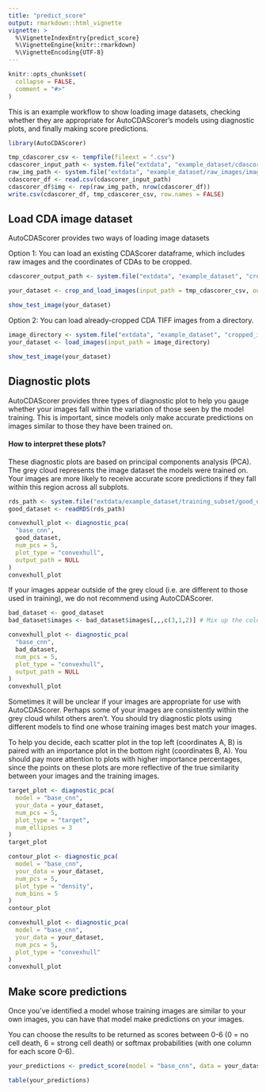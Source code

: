 ```yaml
---
title: "predict_score"
output: rmarkdown::html_vignette
vignette: >
  %\VignetteIndexEntry{predict_score}
  %\VignetteEngine{knitr::rmarkdown}
  %\VignetteEncoding{UTF-8}
---
```


```r
knitr::opts_chunk$set(
  collapse = FALSE,
  comment = "#>"
)
```

This is an example workflow to show loading image datasets, checking whether they are appropriate for AutoCDAScorer's models using diagnostic plots, and finally making score predictions.

```r
library(AutoCDAScorer)
```

```r
tmp_cdascorer_csv <- tempfile(fileext = ".csv")
cdascorer_input_path <- system.file("extdata", "example_dataset/cdascorer_example.csv", package = "AutoCDAScorer", mustWork = TRUE)
raw_img_path <- system.file("extdata", "example_dataset/raw_images/image1.tif", package = "AutoCDAScorer")
cdascorer_df <- read.csv(cdascorer_input_path)
cdascorer_df$img <- rep(raw_img_path, nrow(cdascorer_df))
write.csv(cdascorer_df, tmp_cdascorer_csv, row.names = FALSE)
```

## Load CDA image dataset

AutoCDAScorer provides two ways of loading image datasets

Option 1: You can load an existing CDAScorer dataframe, which includes raw images and the coordinates of CDAs to be cropped.

```r
cdascorer_output_path <- system.file("extdata", "example_dataset", "cropped_images", package = "AutoCDAScorer", mustWork = TRUE) # Example dataset

your_dataset <- crop_and_load_images(input_path = tmp_cdascorer_csv, output_path = cdascorer_output_path)

show_test_image(your_dataset)
```

Option 2: You can load already-cropped CDA TIFF images from a directory.

```r
image_directory <- system.file("extdata", "example_dataset", "cropped_images", package = "AutoCDAScorer", mustWork = TRUE)
your_dataset <- load_images(input_path = image_directory)

show_test_image(your_dataset)
```

## Diagnostic plots

AutoCDAScorer provides three types of diagnostic plot to help you gauge whether your images fall within the variation of those seen by the model training. This is important, since models only make accurate predictions on images similar to those they have been trained on.

#### How to interpret these plots?

These diagnostic plots are based on principal components analysis (PCA). The grey cloud represents the image dataset the models were trained on. Your images are more likely to receive accurate score predictions if they fall within this region across all subplots.

```r
rds_path <- system.file("extdata/example_dataset/training_subset/good_dataset.rds", package = "AutoCDAScorer", mustWork = TRUE)
good_dataset <- readRDS(rds_path)

convexhull_plot <- diagnostic_pca(
  "base_cnn",
  good_dataset,
  num_pcs = 5,
  plot_type = "convexhull",
  output_path = NULL
)
convexhull_plot
```

If your images appear outside of the grey cloud (i.e. are different to those used in training), we do not recommend using AutoCDAScorer.

```r
bad_dataset <- good_dataset
bad_dataset$images <- bad_dataset$images[,,,c(3,1,2)] # Mix up the colour channels to make a "bad" set of images

convexhull_plot <- diagnostic_pca(
  "base_cnn",
  bad_dataset,
  num_pcs = 5,
  plot_type = "convexhull",
  output_path = NULL
)
convexhull_plot
```

Sometimes it will be unclear if your images are appropriate for use with AutoCDAScorer. Perhaps some of your images are consistently within the grey cloud whilst others aren't. You should try diagnostic plots using different models to find one whose training images best match your images.

To help you decide, each scatter plot in the top left (coordinates A, B) is paired with an importance plot in the bottom right (coordinates B, A). You should pay more attention to plots with higher importance percentages, since the points on these plots are more reflective of the true similarity between your images and the training images.

```r
target_plot <- diagnostic_pca(
  model = "base_cnn",
  your_data = your_dataset,
  num_pcs = 5,
  plot_type = "target",
  num_ellipses = 3
)
target_plot

contour_plot <- diagnostic_pca(
  model = "base_cnn",
  your_data = your_dataset,
  num_pcs = 5,
  plot_type = "density",
  num_bins = 5
)
contour_plot

convexhull_plot <- diagnostic_pca(
  model = "base_cnn",
  your_data = your_dataset,
  num_pcs = 5,
  plot_type = "convexhull"
)
convexhull_plot
```

## Make score predictions

Once you've identified a model whose training images are similar to your own images, you can have that model make predictions on your images.

You can choose the results to be returned as scores between 0-6 (0 = no cell death, 6 = strong cell death) or softmax probabilities (with one column for each score 0-6).

```r
your_predictions <- predict_score(model = "base_cnn", data = your_dataset, softmax = FALSE)

table(your_predictions)
```

